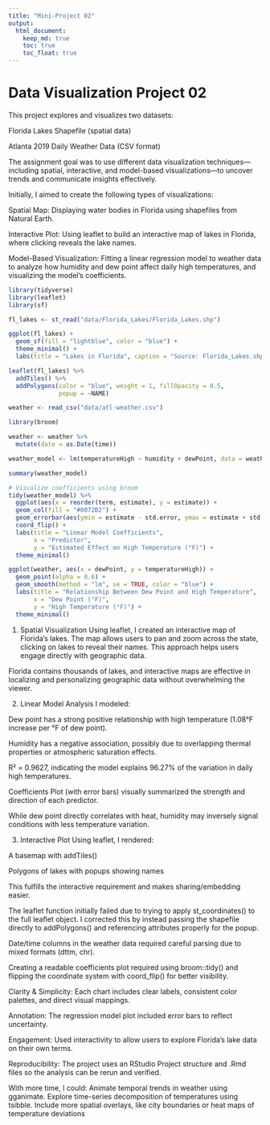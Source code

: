 ```yaml
---
title: "Mini-Project 02"
output: 
  html_document:
    keep_md: true
    toc: true
    toc_float: true
---
```


# Data Visualization Project 02

This project explores and visualizes two datasets:

Florida Lakes Shapefile (spatial data)

Atlanta 2019 Daily Weather Data (CSV format)

The assignment goal was to use different data visualization techniques—including spatial, interactive, and model-based visualizations—to uncover trends and communicate insights effectively.

Initially, I aimed to create the following types of visualizations:

Spatial Map: Displaying water bodies in Florida using shapefiles from Natural Earth.

Interactive Plot: Using leaflet to build an interactive map of lakes in Florida, where clicking reveals the lake names.

Model-Based Visualization: Fitting a linear regression model to weather data to analyze how humidity and dew point affect daily high temperatures, and visualizing the model’s coefficients.


```r
library(tidyverse)
library(leaflet)
library(sf)
```


```r
fl_lakes <- st_read("data/Florida_Lakes/Florida_Lakes.shp")

```

```r

ggplot(fl_lakes) +
  geom_sf(fill = "lightblue", color = "blue") +
  theme_minimal() +
  labs(title = "Lakes in Florida", caption = "Source: Florida_Lakes.shp")

```

```r
leaflet(fl_lakes) %>%
  addTiles() %>%
  addPolygons(color = "blue", weight = 1, fillOpacity = 0.5,
              popup = ~NAME)
```

```r
weather <- read_csv("data/atl-weather.csv")
```

```r
library(broom)

weather <- weather %>%
  mutate(date = as.Date(time))

weather_model <- lm(temperatureHigh ~ humidity + dewPoint, data = weather)

summary(weather_model)

```

```r
# Visualize coefficients using broom
tidy(weather_model) %>%
  ggplot(aes(x = reorder(term, estimate), y = estimate)) +
  geom_col(fill = "#0072B2") +
  geom_errorbar(aes(ymin = estimate - std.error, ymax = estimate + std.error), width = 0.2) +
  coord_flip() +
  labs(title = "Linear Model Coefficients",
       x = "Predictor",
       y = "Estimated Effect on High Temperature (°F)") +
  theme_minimal()

```

```r
ggplot(weather, aes(x = dewPoint, y = temperatureHigh)) +
  geom_point(alpha = 0.6) +
  geom_smooth(method = "lm", se = TRUE, color = "blue") +
  labs(title = "Relationship Between Dew Point and High Temperature",
       x = "Dew Point (°F)",
       y = "High Temperature (°F)") +
  theme_minimal()

```






1. Spatial Visualization
Using leaflet, I created an interactive map of Florida’s lakes. The map allows users to pan and zoom across the state, clicking on lakes to reveal their names. This approach helps users engage directly with geographic data.

Florida contains thousands of lakes, and interactive maps are effective in localizing and personalizing geographic data without overwhelming the viewer.

2. Linear Model Analysis
I modeled:


Dew point has a strong positive relationship with high temperature (1.08°F increase per °F of dew point).

Humidity has a negative association, possibly due to overlapping thermal properties or atmospheric saturation effects.

R² = 0.9627, indicating the model explains 96.27% of the variation in daily high temperatures.

Coefficients Plot (with error bars) visually summarized the strength and direction of each predictor.

While dew point directly correlates with heat, humidity may inversely signal conditions with less temperature variation.

3. Interactive Plot
Using leaflet, I rendered:

A basemap with addTiles()

Polygons of lakes with popups showing names

This fulfills the interactive requirement and makes sharing/embedding easier.

The leaflet function initially failed due to trying to apply st_coordinates() to the full leaflet object. I corrected this by instead passing the shapefile directly to addPolygons() and referencing attributes properly for the popup.

Date/time columns in the weather data required careful parsing due to mixed formats (dttm, chr).

Creating a readable coefficients plot required using broom::tidy() and flipping the coordinate system with coord_flip() for better visibility.

Clarity & Simplicity: Each chart includes clear labels, consistent color palettes, and direct visual mappings.

Annotation: The regression model plot included error bars to reflect uncertainty.

Engagement: Used interactivity to allow users to explore Florida’s lake data on their own terms.

Reproducibility: The project uses an RStudio Project structure and .Rmd files so the analysis can be rerun and verified.

With more time, I could:
Animate temporal trends in weather using gganimate. Explore time-series decomposition of temperatures using tsibble. Include more spatial overlays, like city boundaries or heat maps of temperature deviations